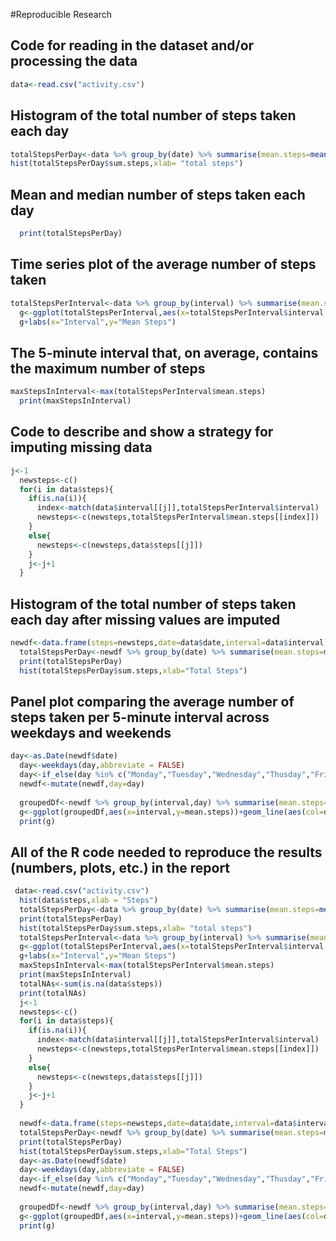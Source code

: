 #Reproducible Research

## Code for reading in the dataset and/or processing the data
```r

data<-read.csv("activity.csv")
```

## Histogram of the total number of steps taken each day
```r
totalStepsPerDay<-data %>% group_by(date) %>% summarise(mean.steps=mean(steps,na.rm=TRUE),sum.steps=sum(steps,na.rm = TRUE),median.steps=median(steps,na.rm = TRUE))
hist(totalStepsPerDay$sum.steps,xlab= "total steps")
```
## Mean and median number of steps taken each day
```r
  print(totalStepsPerDay)
```

## Time series plot of the average number of steps taken
```r
totalStepsPerInterval<-data %>% group_by(interval) %>% summarise(mean.steps=mean(steps,na.rm = TRUE))
  g<-ggplot(totalStepsPerInterval,aes(x=totalStepsPerInterval$interval,y=totalStepsPerInterval$mean.steps))+geom_line()
  g+labs(x="Interval",y="Mean Steps")
```

## The 5-minute interval that, on average, contains the maximum number of steps
```r
maxStepsInInterval<-max(totalStepsPerInterval$mean.steps)
  print(maxStepsInInterval)
```

## Code to describe and show a strategy for imputing missing data
```r
j<-1
  newsteps<-c()
  for(i in data$steps){
    if(is.na(i)){
      index<-match(data$interval[[j]],totalStepsPerInterval$interval)
      newsteps<-c(newsteps,totalStepsPerInterval$mean.steps[[index]])
    }
    else{
      newsteps<-c(newsteps,data$steps[[j]])
    }
    j<-j+1
  }
```

## Histogram of the total number of steps taken each day after missing values are imputed
```r
newdf<-data.frame(steps=newsteps,date=data$date,interval=data$interval)
  totalStepsPerDay<-newdf %>% group_by(date) %>% summarise(mean.steps=mean(steps,na.rm=TRUE),sum.steps=sum(steps,na.rm = TRUE),median.steps=median(steps,na.rm = TRUE))
  print(totalStepsPerDay)
  hist(totalStepsPerDay$sum.steps,xlab="Total Steps")
```

## Panel plot comparing the average number of steps taken per 5-minute interval across weekdays and weekends
```r
day<-as.Date(newdf$date)
  day<-weekdays(day,abbreviate = FALSE)
  day<-if_else(day %in% c("Monday","Tuesday","Wednesday","Thusday","Friday"),"Weekday","Weekend")
  newdf<-mutate(newdf,day=day)
  
  groupedDf<-newdf %>% group_by(interval,day) %>% summarise(mean.steps=mean(steps))
  g<-ggplot(groupedDf,aes(x=interval,y=mean.steps))+geom_line(aes(col=day))+facet_wrap(~day,ncol = 1)
  print(g)
```

## All of the R code needed to reproduce the results (numbers, plots, etc.) in the report
```r
 data<-read.csv("activity.csv")
  hist(data$steps,xlab = "Steps")
  totalStepsPerDay<-data %>% group_by(date) %>% summarise(mean.steps=mean(steps,na.rm=TRUE),sum.steps=sum(steps,na.rm = TRUE),median.steps=median(steps,na.rm = TRUE))
  print(totalStepsPerDay)
  hist(totalStepsPerDay$sum.steps,xlab= "total steps")
  totalStepsPerInterval<-data %>% group_by(interval) %>% summarise(mean.steps=mean(steps,na.rm = TRUE))
  g<-ggplot(totalStepsPerInterval,aes(x=totalStepsPerInterval$interval,y=totalStepsPerInterval$mean.steps))+geom_line()
  g+labs(x="Interval",y="Mean Steps")
  maxStepsInInterval<-max(totalStepsPerInterval$mean.steps)
  print(maxStepsInInterval)
  totalNAs<-sum(is.na(data$steps))
  print(totalNAs)
  j<-1
  newsteps<-c()
  for(i in data$steps){
    if(is.na(i)){
      index<-match(data$interval[[j]],totalStepsPerInterval$interval)
      newsteps<-c(newsteps,totalStepsPerInterval$mean.steps[[index]])
    }
    else{
      newsteps<-c(newsteps,data$steps[[j]])
    }
    j<-j+1
  }
  
  newdf<-data.frame(steps=newsteps,date=data$date,interval=data$interval)
  totalStepsPerDay<-newdf %>% group_by(date) %>% summarise(mean.steps=mean(steps,na.rm=TRUE),sum.steps=sum(steps,na.rm = TRUE),median.steps=median(steps,na.rm = TRUE))
  print(totalStepsPerDay)
  hist(totalStepsPerDay$sum.steps,xlab="Total Steps")
  day<-as.Date(newdf$date)
  day<-weekdays(day,abbreviate = FALSE)
  day<-if_else(day %in% c("Monday","Tuesday","Wednesday","Thusday","Friday"),"Weekday","Weekend")
  newdf<-mutate(newdf,day=day)
  
  groupedDf<-newdf %>% group_by(interval,day) %>% summarise(mean.steps=mean(steps))
  g<-ggplot(groupedDf,aes(x=interval,y=mean.steps))+geom_line(aes(col=day))+facet_wrap(~day,ncol = 1)
  print(g)
```